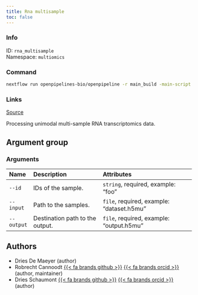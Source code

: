 ```yaml
---
title: Rna multisample
toc: false
---
```


::: {.column-margin}

### Info

ID: `rna_multisample`  
Namespace: `multiomics`

### Command

```bash
nextflow run openpipelines-bio/openpipeline -r main_build -main-script workflows/multiomics/rna_multisample/main.nf --help
```

### Links
[Source](https://github.com/openpipelines-bio/openpipeline/blob/main/workflows/multiomics/rna_multisample){.btn-action .btn-sm .btn-info .btn role="button"}
:::

Processing unimodal multi-sample RNA transcriptomics data.

## Argument group

### Arguments



|Name       |Description                     |Attributes                                |
|:----------|:-------------------------------|:-----------------------------------------|
|`--id`     |IDs of the sample.              |`string`, required, example: "foo"        |
|`--input`  |Path to the samples.            |`file`, required, example: "dataset.h5mu" |
|`--output` |Destination path to the output. |`file`, required, example: "output.h5mu"  |

## Authors

 * Dries De Maeyer  (author)
 * Robrecht Cannoodt [{{< fa brands github >}}](https://github.com/rcannood) [{{< fa brands orcid >}}](https://orcid.org/0000-0003-3641-729X) (author, maintainer)
 * Dries Schaumont [{{< fa brands github >}}](https://github.com/DriesSchaumont) [{{< fa brands orcid >}}](https://orcid.org/0000-0002-4389-0440) (author)
